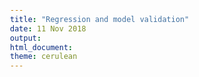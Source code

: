 ```yaml
---
title: "Regression and model validation"
date: 11 Nov 2018
output:
html_document:
theme: cerulean
---
```


<style type="text/css">

body{ /* Normal  */
      font-size: 12px;
  }
td {  /* Table  */
  font-size: 8px;
}
h1.title {
  font-size: 30px;
  color: DarkRed;
}
h1 { /* Header 1 */
  font-size: 22px;
  color: DarkBlue;
}
h2 { /* Header 2 */
    font-size: 20px;
  color: DarkBlue;
}
h3 { /* Header 3 */
  font-size: 18px;
  font-family: "Times New Roman", Times, serif;
  color: DarkBlue;
}
h4 { /* Header 4 */
  font-size: 14px;
  font-family: "Times New Roman", Times, serif;
  color: Black;
}
code.r{ /* Code block */
    font-size: 12px;
}
pre { /* Code block - determines code spacing between lines */
    font-size: 14px;
}
</style>
